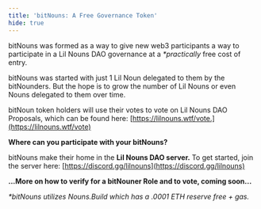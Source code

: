 ```yaml
---
title: 'bitNouns: A Free Governance Token'
hide: true
---
```


bitNouns was formed as a way to give new web3 participants a way to participate in a Lil Nouns DAO governance at a *\*practically* free cost of entry.&#x20;

bitNouns was started with just 1 Lil Noun delegated to them by the bitNounders. But the hope is to grow the number of Lil Nouns or even Nouns delegated to them over time.&#x20;

bitNoun token holders will use their votes to vote on Lil Nouns DAO Proposals, which can be found here: [https://lilnouns.wtf/vote.](https://lilnouns.wtf/vote)

**Where can you participate with your bitNouns?**

bitNouns make their home in the **Lil Nouns DAO server.** To get started, join the server here: [https://discord.gg/lilnouns](https://discord.gg/lilnouns)











**...More on how to verify for a bitNouner Role and to vote, coming soon...**

*\*bitNouns utilizes Nouns.Build which has a .0001 ETH reserve free + gas.*
